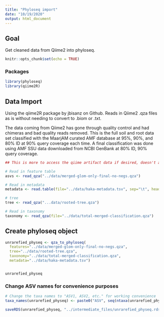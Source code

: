 ```yaml
---
title: "Phyloseq import"
date: "10/19/2020"
output: html_document
---
```


## Goal
Get cleaned data from Qiime2 into phyloseq.


```r

knitr::opts_chunk$set(echo = TRUE)

```


### Packages


```r

library(phyloseq)
library(qiime2R)

```


## Data Import

Using the qiime2R package by jbisanz on Github. Reads in Qiime2 .qza files as is without needing to convert to .biom or .txt.

The data coming from Qiime2 has gone through quality control and had chimeras and bad quality reads removed. This is the full soil and root data set classified with the MaarjAM curated AMF database at 95%, 90%, and 80% ID at 90% query coverage each time. A final classification was done using AMF SSU data downloaded from NCBI GenBank at 80% ID, 90% query coverage.


```r

## This is more to access the qiime artifact data if desired, doesn't actually have to do with the phyloseq object yet

# Read in feature table
asvs <- read_qza("../data/merged-glom-only-final-no-negs.qza")

# Read in metadata
metadata <- read.table(file="../data/haka-metadata.tsv", sep="\t", header=TRUE, stringsAsFactors = TRUE)

# tree
tree <- read_qza("...data/rooted-tree.qza")

# Read in taxonomy
taxonomy <- read_qza(file="../data/total-merged-classification.qza")


```


## Create phyloseq object

```r

unrarefied_physeq <- qza_to_phyloseq(
  features="../data/merged-glom-only-final-no-negs.qza", 
  tree="../data/rooted-tree.qza", 
  taxonomy="../data/total-merged-classification.qza", 
  metadata="../data/haka-metadata.tsv")


unrarefied_physeq

```


### Change ASV names for convenience purposes

```r
# Change the taxa names to "ASV1, ASV2, etc." for working convenience
taxa_names(unrarefied_physeq) <- paste0("ASV", seq(ntaxa(unrarefied_physeq)))

saveRDS(unrarefied_physeq, "../intermediate_files/unrarefied_physeq.rds")

```







